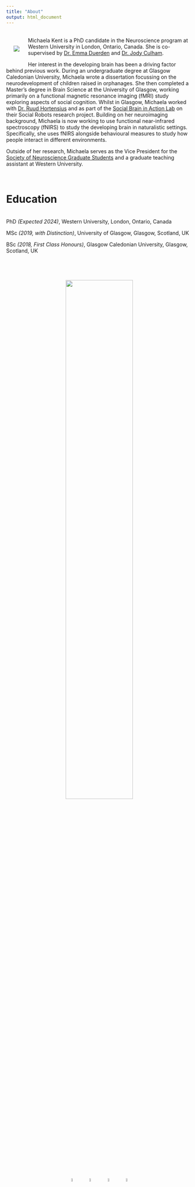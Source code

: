 ```yaml
---
title: "About"
output: html_document
---
```


<div class="polaroid">
  <img src="images/MichaelaKent_headshot.jpg" align="left" style="padding-right: 20px; padding-left: 20px;" vspace="40"> 
</div>

<br>
Michaela Kent is a PhD candidate in the Neuroscience program at Western University in London, Ontario, Canada. She is co-supervised by [Dr. Emma Duerden](https://www.developingbrain.ca/) and [Dr. Jody Culham](http://www.culhamlab.com/). 


Her interest in the developing brain has been a driving factor behind previous work. During an undergraduate degree at Glasgow Caledonian University, Michaela wrote a dissertation focussing on the neurodevelopment of children raised in orphanages. She then completed a Master's degree in Brain Science at the University of Glasgow, working primarily on a functional magnetic resonance imaging (fMRI) study exploring aspects of social cognition. Whilst in Glasgow, Michaela worked with [Dr. Ruud Hortensius](http://www.ruudhortensius.nl/) and as part of the [Social Brain in Action Lab](https://www.so-bots.com/) on their Social Robots research project. Building on her neuroimaging background, Michaela is now working to use functional near-infrared spectroscopy (fNIRS) to study the developing brain in naturalistic settings. Specifically, she uses fNIRS alongside behavioural measures to study how people interact in different environments. 


Outside of her research, Michaela serves as the Vice President for the [Society of Neuroscience Graduate Students](https://songsuwo.ca/execs) and a graduate teaching assistant at Western University. 

<br>

# Education

<br>
PhD *(Expected 2024)*, Western University, London, Ontario, Canada

MSc *(2019, with Distinction)*, University of Glasgow, Glasgow, Scotland, UK

BSc *(2018, First Class Honours)*, Glasgow Caledonian University, Glasgow, Scotland, UK
<br>
<br>
<center>
<img src="images/MichaelaKent_Robot.JPG" vspace="40" width="60%">


<br>
<center>
<a href= mailto:mkent28@uwo.ca> <img src="logos/envelope-solid.svg" style="width:5%" hspace="10"></a>
<a href=http://github.com/michaelakent/> <img src="logos/github-brands.svg" style="width:5%" hspace="10"></a>
<a href=https://twitter.com/michaelakent_> <img src="logos/twitter-brands.svg" style="width:5%" hspace="10"></a>
<a href=https://www.linkedin.com/in/michaelakent/> <img src="logos/linkedin-in-brands.svg" style="width:5%" hspace="10"></a>


